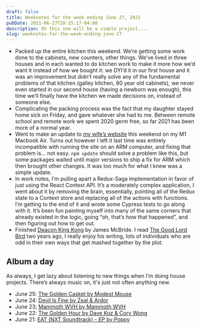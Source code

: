```yaml
---
draft: false
title: Weeknotes for the week ending June 27, 2021
pubDate: 2021-06-27T20:15:17-04:00
description: Oh this one will be a simple project....
slug: weeknotes-for-the-week-ending-june-27
---
```


- Packed up the entire kitchen this weekend. We’re getting some work done to the cabinets, new counters, other things. We’ve lived in three houses and in each wanted to do kitchen work to make it more how we’d want it instead of how we bought it: we DYI’d it in our first house and it was an improvement but didn’t really solve any of the fundamental problems of that kitchen (galley kitchen, 80 year old cabinets), we never even started in our second house (having a newborn was enough), this time we’ll finally have the kitchen we made decisions on, instead of someone else.
- Complicating the packing process was the fact that my daughter stayed home sick on Friday, and gave whatever she had to me. Between remote school and remote work we spent 2020 germ free, so far 2021 has been more of a normal year.
- Went to make an update to [my wife’s website](https://shelflovepodcast.com) this weekend on my M1 Macbook Air. Turns out however I left it last time was entirely incompatible with running the site on an ARM computer, and fixing that problem is... not easy. `npm update` should solve a problem like this, but some packages waited until major versions to ship a fix for ARM which then brought other changes. It was too much for what I knew was a simple update.
- In work notes, I’m pulling apart a Redux-Saga implementation in favor of just using the React Context API. It’s a moderately complex application, I went about it by removing the brain, essentially, pointing all of the Redux state to a Context store and replacing all of the actions with functions. I’m getting to the end of it and wrote some Cypress tests to go along with it. It’s been fun painting myself into many of the same corners that already existed in the logic, going “oh, that’s how that happened”, and then figuring out how to get out. 
- Finished [Deacon King Kong](https://www.indiebound.org/book/9780735216723) by James McBride. I read [The Good Lord Bird](https://www.indiebound.org/book/9781594632785) two years ago, I really enjoy his writing, lots of individuals who are odd in their own ways that get mashed together by the plot.

## Album a day
As always, I get lazy about listening to new things when I’m doing house projects. There’s always music on, it's just not often anything new.

- June 25: [‎The Golden Casket by Modest Mouse](https://music.apple.com/us/album/the-golden-casket/1565510000)
- June 24: [‎Devil Is Fine by Zeal & Ardor](https://music.apple.com/us/album/devil-is-fine/1170171234)
- June 23; [‎Mammoth WVH by Mammoth WVH](https://music.apple.com/us/album/mammoth-wvh/1551117636)
- June 22: [‎The Golden Hour by Dave Koz & Cory Wong](https://music.apple.com/us/album/the-golden-hour/1563492883)
- June 21: [‎EAT (NXT Soundtrack) - EP by Poppy](https://music.apple.com/us/album/eat-nxt-soundtrack-ep/1569831419)